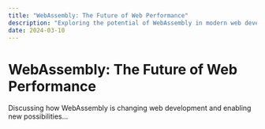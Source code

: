 ```yaml
---
title: "WebAssembly: The Future of Web Performance"
description: "Exploring the potential of WebAssembly in modern web development"
date: 2024-03-10
---
```


# WebAssembly: The Future of Web Performance

Discussing how WebAssembly is changing web development and enabling new possibilities...
